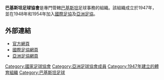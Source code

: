{{國家足協
|Name               =巴基斯坦足球協會
|Logo               = New2008 PFFlogo.png
|Founded            = 1947年
|FIFA affiliation   = 1948年
|Region             = [[亞洲足協|亞洲足協]]
|Region affiliation = 1954年
|President          = Faisal Saleh Hayat
}}

'''巴基斯坦足球協會'''是專門管轄[[巴基斯坦|巴基斯坦]]足球事務的組織。該組織成立於1947年，並在1948年和1954年加入[[國際足協|國際足協]]及[[亞洲足協|亞洲足協]]。

==外部連結==
*[http://www.pff.com.pk 官方網頁] {{Wayback|url=http://www.pff.com.pk/ |date=20141228053757 }}
*[https://web.archive.org/web/20130430235611/http://www.the-afc.com/en/member-associations/south-central/pakistan-football-fed.html 國際足協網頁]
*[http://www.fifa.com/associations/association=pak/index.html 亞洲足協網頁] {{Wayback|url=http://www.fifa.com/associations/association=pak/index.html |date=20181025150315 }}

{{AFC associations}}

[[Category:國家足球協會|Category:國家足球協會]]
[[Category:亞洲足球協會成員|Category:亞洲足球協會成員]]
[[Category:1947年建立的體育組織|Category:1947年建立的體育組織]]
[[Category:巴基斯坦足球|Category:巴基斯坦足球]]